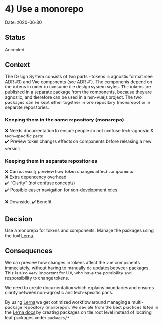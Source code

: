 
<Meta title="Documentation|dev/ADRs/4) Use a monorepo" />

# 4) Use a monorepo

Date: 2020-06-30

## Status

Accepted

## Context
The Design System consists of two parts - tokens in agnostic format (see ADR #3) and Vue components (see ADR #1). The components depend on the tokens in order to consume the design system styles. The tokens are published in a separate package from the components, because they are agnostic, and therefore can be used in a non-vuejs project. The two packages can be kept either together in one repository (monorepo) or in separate repositories.

### Keeping them in the same repository (monorepo)
:x: Needs documentation to ensure people do not confuse tech-agnostic & tech-specific parts  
:heavy_check_mark: Preview token changes effects on components before releasing a new version

### Keeping them in separate repositories
:x: Cannot easily preview how token changes affect components  
:x: Extra dependency overhead  
:heavy_check_mark: “Clarity” (not confuse concepts)  
:heavy_check_mark: Possible easier navigation for non-development roles

:x: Downside, :heavy_check_mark: Benefit

## Decision
Use a monorepo for tokens and components. Manage the packages using the tool [Lerna](https://lerna.js.org/). 


## Consequences
We can preview how changes in tokens affect the vue components immediately, without having to manually do updates between packages. This is also very important for UX, who have the possibility and responsibility to change tokens.

We need to create documentation which explains boundaries and ensures clarity between non-agnostic and tech-specific parts.

By using [Lerna](https://lerna.js.org/) we get optimized workflow around managing a multi-package repository (monorepo). We deviate from the best practices listed in the [Lerna docs](https://github.com/lerna/lerna#concepts) by creating packages on the root level instead of locating leaf packages under `packages/*`
